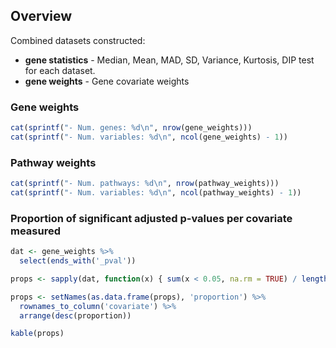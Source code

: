 ## Overview

Combined datasets constructed:

- **gene statistics** - Median, Mean, MAD, SD, Variance, Kurtosis, DIP test for each dataset.
- **gene weights** - Gene covariate weights

### Gene weights

```r
cat(sprintf("- Num. genes: %d\n", nrow(gene_weights)))
cat(sprintf("- Num. variables: %d\n", ncol(gene_weights) - 1))
```

### Pathway weights

```r
cat(sprintf("- Num. pathways: %d\n", nrow(pathway_weights)))
cat(sprintf("- Num. variables: %d\n", ncol(pathway_weights) - 1))
```

### Proportion of significant adjusted p-values per covariate measured

```r
dat <- gene_weights %>%
  select(ends_with('_pval'))

props <- sapply(dat, function(x) { sum(x < 0.05, na.rm = TRUE) / length(x) })

props <- setNames(as.data.frame(props), 'proportion') %>%
  rownames_to_column('covariate') %>%
  arrange(desc(proportion))

kable(props)
```

